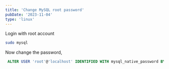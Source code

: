 ```yaml
---
title: 'Change MySQL root password'
pubDate: '2023-11-04'
type: 'linux'
---
```


Login with root account

```sh title="Login with root account"
sudo mysql
```

Now change the password,

```sql title="Changing root user password"
 ALTER USER 'root'@'localhost' IDENTIFIED WITH mysql_native_password BY 'Password you want to use';
```
